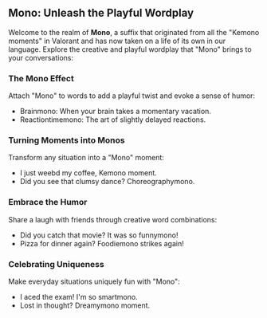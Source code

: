 ## Mono: Unleash the Playful Wordplay

Welcome to the realm of **Mono**, a suffix that originated from all the "Kemono moments" in Valorant and has now taken on a life of its own in our language. Explore the creative and playful wordplay that "Mono" brings to your conversations:

### **The Mono Effect**

Attach "Mono" to words to add a playful twist and evoke a sense of humor:

- Brainmono: When your brain takes a momentary vacation.
- Reactiontimemono: The art of slightly delayed reactions.

### **Turning Moments into Monos**

Transform any situation into a "Mono" moment:

- I just weebd my coffee, Kemono moment.
- Did you see that clumsy dance? Choreographymono.

### **Embrace the Humor**

Share a laugh with friends through creative word combinations:

- Did you catch that movie? It was so funnymono! 
- Pizza for dinner again? Foodiemono strikes again!

### **Celebrating Uniqueness**

Make everyday situations uniquely fun with "Mono":

- I aced the exam! I'm so smartmono.
- Lost in thought? Dreamymono moment.
